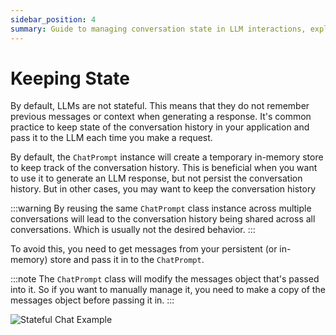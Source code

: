 ```yaml
---
sidebar_position: 4
summary: Guide to managing conversation state in LLM interactions, explaining how to maintain chat history using ChatPrompt's state management capabilities and implementing custom persistence strategies for multi-conversation scenarios.
---
```



# Keeping State

By default, LLMs are not stateful. This means that they do not remember previous messages or context when generating a response.
It's common practice to keep state of the conversation history in your application and pass it to the LLM each time you make a request.

By default, the `ChatPrompt` instance will create a temporary in-memory store to keep track of the conversation history. This is beneficial
when you want to use it to generate an LLM response, but not persist the conversation history. But in other cases, you may want to keep the conversation history

:::warning
By reusing the same `ChatPrompt` class instance across multiple conversations will lead to the conversation history being shared across all conversations. Which is usually not the desired behavior.
:::

To avoid this, you need to get messages from your persistent (or in-memory) store and pass it in to the `ChatPrompt`.

:::note
The `ChatPrompt` class will modify the messages object that's passed into it. So if you want to manually manage it, you need to make a copy of the messages object before passing it in.
:::

<FileCodeBlock
    lang="typescript"
    src="/generated-snippets/ts/stateful-prompts.snippet.stateful-prompts-state-initialization.ts"
/>

<FileCodeBlock
    lang="typescript"
    src="/generated-snippets/ts/stateful-prompts.snippet.stateful-prompts-example.ts"
/>

![Stateful Chat Example](/screenshots/stateful-chat-example.png)
